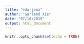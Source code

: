 ```yaml
---
title: "eda-jena"
author: "Garland Xie"
date: "07/10/2019"
output: html_document
---
```


```r
knitr::opts_chunk$set(echo = TRUE)
```

